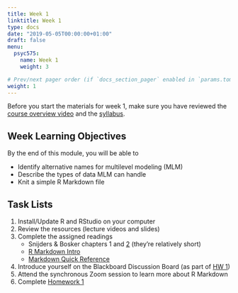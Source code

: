 ```yaml
---
title: Week 1
linktitle: Week 1
type: docs
date: "2019-05-05T00:00:00+01:00"
draft: false
menu:
  psyc575:
    name: Week 1
    weight: 3

# Prev/next pager order (if `docs_section_pager` enabled in `params.toml`)
weight: 1
---
```


Before you start the materials for week 1, make sure you have reviewed the [course overview video](../) and the [syllabus](../syllabus). 

## Week Learning Objectives

By the end of this module, you will be able to 

- Identify alternative names for multilevel modeling (MLM)
- Describe the types of data MLM can handle
- Knit a simple R Markdown file

## Task Lists

1. Install/Update R and RStudio on your computer
2. Review the resources (lecture videos and slides)
3. Complete the assigned readings
    * Snijders & Bosker chapters 1 and [2][4] (they're relatively short)
    * [R Markdown Intro][1]
    * [Markdown Quick Reference][2]
4. Introduce yourself on the Blackboard Discussion Board (as part of [HW 1](../homework-1))
5. Attend the synchronous Zoom session to learn more about R Markdown
6. Complete [Homework 1](../homework-1)

[1]: https://vimeo.com/178485416
[2]: https://web.mit.edu/r/current/RStudio/resources/markdown_help.html
[4]: https://us.sagepub.com/sites/default/files/upm-assets/44075_book_item_44075.pdf
